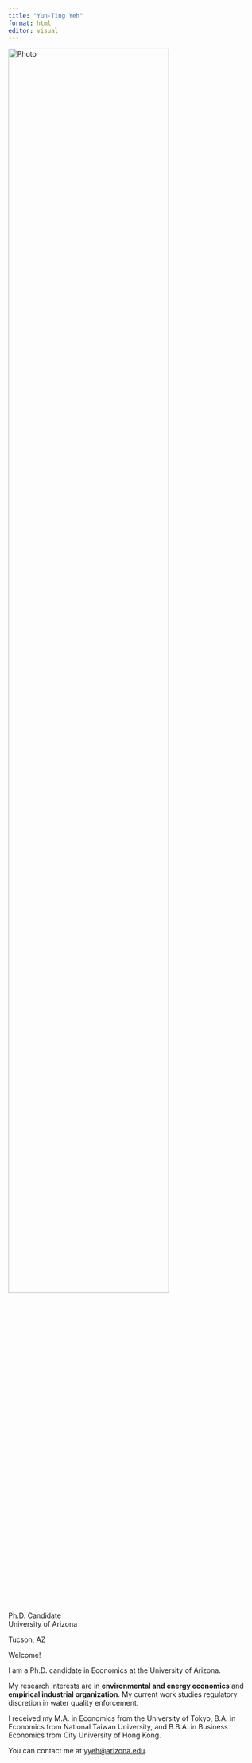 ```yaml
---
title: "Yun-Ting Yeh"
format: html
editor: visual
---
```


::: grid
::: g-col-4
![Photo](images/pic.png){width="80%"}\

Ph.D. Candidate\
University of Arizona

<i class="fa-solid fa-location-dot"></i> Tucson, AZ
:::

::: g-col-8
Welcome!

I am a Ph.D. candidate in Economics at the University of Arizona.

My research interests are in **environmental and energy economics** and **empirical industrial organization**. My current work studies regulatory discretion in water quality enforcement.

I received my M.A. in Economics from the University of Tokyo, B.A. in Economics from National Taiwan University, and B.B.A. in Business Economics from City University of Hong Kong.

You can contact me at [yyeh\@arizona.edu](mailto:%20yyeh@arizona.edu).
:::
:::
